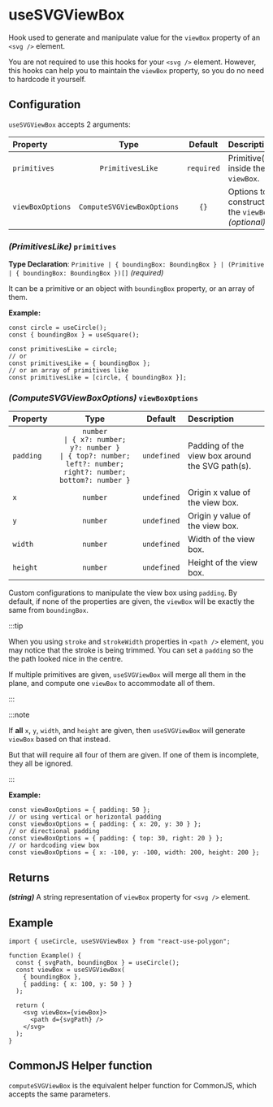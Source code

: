 ---
---


# useSVGViewBox

Hook used to generate and manipulate value for the `viewBox` property of an `<svg />` element.

You are not required to use this hooks for your `<svg />` element.
However, this hooks can help you to maintain the `viewBox` property, so you do no need to hardcode it yourself.

## Configuration

`useSVGViewBox` accepts 2 arguments:

| Property         |            Type            |  Default   | Description                                      |
| :--------------- | :------------------------: | :--------: | :----------------------------------------------- |
| `primitives`     |      `PrimitivesLike`      | `required` | Primitive(s) inside the `viewBox`.               |
| `viewBoxOptions` | `ComputeSVGViewBoxOptions` |    `{}`    | Options to construct the `viewBox` _(optional)_. |

### **_(PrimitivesLike)_** `primitives`

**Type Declaration**: `Primitive | { boundingBox: BoundingBox } | (Primitive | { boundingBox: BoundingBox })[]` _(required)_

It can be a primitive or an object with `boundingBox` property, or an array of them.

**Example:**

```tsx
const circle = useCircle();
const { boundingBox } = useSquare();

const primitivesLike = circle;
// or
const primitivesLike = { boundingBox };
// or an array of primitives like
const primitivesLike = [circle, { boundingBox }];
```

### **_(ComputeSVGViewBoxOptions)_** `viewBoxOptions`

| Property  |                                                             Type                                                             |   Default   | Description                                     |
| :-------- | :--------------------------------------------------------------------------------------------------------------------------: | :---------: | :---------------------------------------------- |
| `padding` | `number` <br /> `\| { x?: number; y?: number }` <br /> `\| { top?: number; left?: number; right?: number; bottom?: number }` | `undefined` | Padding of the view box around the SVG path(s). |
| `x`       |                                                           `number`                                                           | `undefined` | Origin x value of the view box.                 |
| `y`       |                                                           `number`                                                           | `undefined` | Origin y value of the view box.                 |
| `width`   |                                                           `number`                                                           | `undefined` | Width of the view box.                          |
| `height`  |                                                           `number`                                                           | `undefined` | Height of the view box.                         |

Custom configurations to manipulate the view box using `padding`.
By default, if none of the properties are given, the `viewBox` will be exactly the same from `boundingBox`.

:::tip

When you using `stroke` and `strokeWidth` properties in `<path />` element, you may notice that the stroke is being trimmed.
You can set a `padding` so the the path looked nice in the centre.

If multiple primitives are given, `useSVGViewBox` will merge all them in the plane, and compute one `viewBox` to accommodate all of them.

:::

:::note

If **all** `x`, `y`, `width`, and `height` are given, then `useSVGViewBox` will generate `viewBox` based on that instead.

But that will require all four of them are given. If one of them is incomplete, they all be ignored.

:::

**Example:**

```tsx
const viewBoxOptions = { padding: 50 };
// or using vertical or horizontal padding
const viewBoxOptions = { padding: { x: 20, y: 30 } };
// or directional padding
const viewBoxOptions = { padding: { top: 30, right: 20 } };
// or hardcoding view box
const viewBoxOptions = { x: -100, y: -100, width: 200, height: 200 };
```

## Returns

**_(string)_** A string representation of `viewBox` property for `<svg />` element.

## Example

```tsx
import { useCircle, useSVGViewBox } from "react-use-polygon";

function Example() {
  const { svgPath, boundingBox } = useCircle();
  const viewBox = useSVGViewBox(
    { boundingBox },
    { padding: { x: 100, y: 50 } }
  );

  return (
    <svg viewBox={viewBox}>
      <path d={svgPath} />
    </svg>
  );
}
```

## CommonJS Helper function

`computeSVGViewBox` is the equivalent helper function for CommonJS, which accepts the same parameters.
